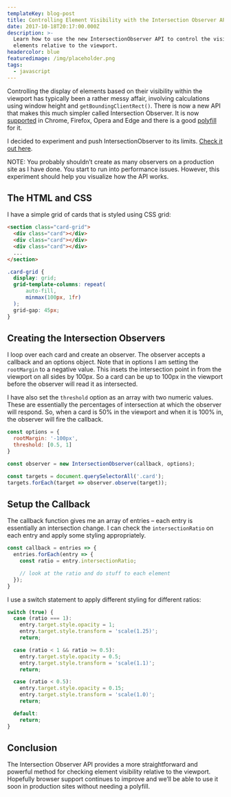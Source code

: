 ```yaml
---
templateKey: blog-post
title: Controlling Element Visibility with the Intersection Observer API
date: 2017-10-18T20:17:00.000Z
description: >-
  Learn how to use the new IntersectionObserver API to control the visibility of
  elements relative to the viewport.
headercolor: blue
featuredimage: /img/placeholder.png
tags:
  - javascript
---
```

Controlling the display of elements based on their visibility within the viewport has typically been a rather messy affair, involving calculations using window height and `getBoundingClientRect()`. There is now a new API that makes this much simpler called Intersection Observer. It is now [supported](https://caniuse.com/#feat=intersectionobserver) in Chrome, Firefox, Opera and Edge and there is a good [polyfill](https://github.com/w3c/IntersectionObserver/tree/gh-pages/polyfill) for it.

I decided to experiment and push IntersectionObserver to its limits. [Check it out here](https://codepen.io/jonathanharrell/pen/mzyBXW).

NOTE: You probably shouldn’t create as many observers on a production site as I have done. You start to run into performance issues. However, this experiment should help you visualize how the API works.

## The HTML and CSS

I have a simple grid of cards that is styled using CSS grid:

```html
<section class="card-grid">
  <div class="card"></div>
  <div class="card"></div>
  <div class="card"></div>
  ...
</section>
```

```css
.card-grid {
  display: grid;
  grid-template-columns: repeat(
      auto-fill,
      minmax(100px, 1fr)
  );
  grid-gap: 45px;
}
```

## Creating the Intersection Observers

I loop over each card and create an observer. The observer accepts a callback and an options object. Note that in options I am setting the `rootMargin` to a negative value. This insets the intersection point in from the viewport on all sides by 100px. So a card can be up to 100px in the viewport before the observer will read it as intersected.

I have also set the `threshold` option as an array with two numeric values. These are essentially the percentages of intersection at which the observer will respond. So, when a card is 50% in the viewport and when it is 100% in, the observer will fire the callback.

```javascript
const options = {
  rootMargin: '-100px',
  threshold: [0.5, 1]
}
```

```javascript
const observer = new IntersectionObserver(callback, options);

const targets = document.querySelectorAll('.card');
targets.forEach(target => observer.observe(target));
```

## Setup the Callback

The callback function gives me an array of entries – each entry is essentially an intersection change. I can check the `intersectionRatio` on each entry and apply some styling appropriately.

```javascript
const callback = entries => {
  entries.forEach(entry => {
    const ratio = entry.intersectionRatio;

    // look at the ratio and do stuff to each element
  });
}
```

I use a switch statement to apply different styling for different ratios:

```javascript
switch (true) {
  case (ratio === 1):
    entry.target.style.opacity = 1;
    entry.target.style.transform = 'scale(1.25)';
    return;

  case (ratio < 1 && ratio >= 0.5):
    entry.target.style.opacity = 0.5;
    entry.target.style.transform = 'scale(1.1)';
    return;

  case (ratio < 0.5):
    entry.target.style.opacity = 0.15;
    entry.target.style.transform = 'scale(1.0)';
    return;

  default:
    return;
}
```

## Conclusion

The Intersection Observer API provides a more straightforward and powerful method for checking element visibility relative to the viewport. Hopefully browser support continues to improve and we’ll be able to use it soon in production sites without needing a polyfill.
